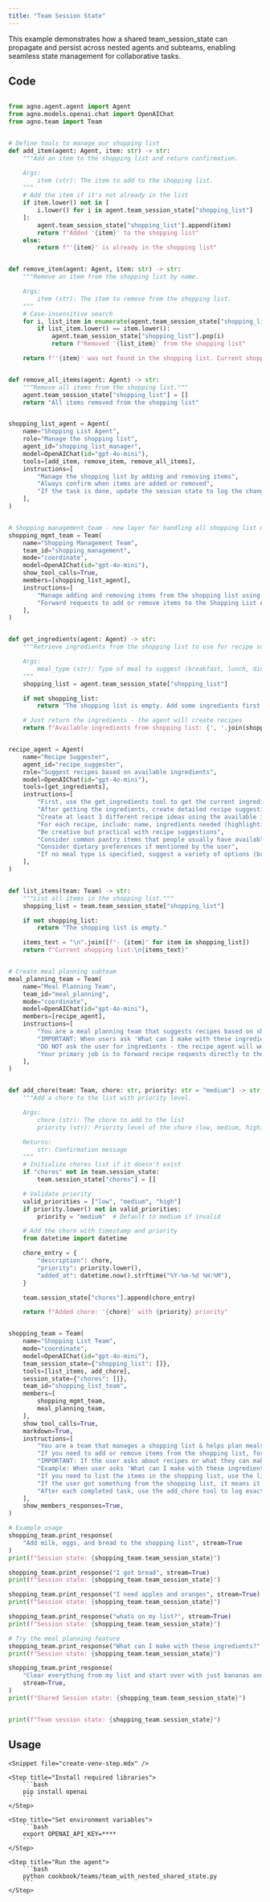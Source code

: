 ```yaml
---
title: "Team Session State"
---
```


This example demonstrates how a shared team_session_state can propagate and persist across nested agents and subteams, enabling seamless state management for collaborative tasks.

## Code

```python cookbook/teams/team_with_nested_shared_state.py

from agno.agent.agent import Agent
from agno.models.openai.chat import OpenAIChat
from agno.team import Team


# Define tools to manage our shopping list
def add_item(agent: Agent, item: str) -> str:
    """Add an item to the shopping list and return confirmation.

    Args:
        item (str): The item to add to the shopping list.
    """
    # Add the item if it's not already in the list
    if item.lower() not in [
        i.lower() for i in agent.team_session_state["shopping_list"]
    ]:
        agent.team_session_state["shopping_list"].append(item)
        return f"Added '{item}' to the shopping list"
    else:
        return f"'{item}' is already in the shopping list"


def remove_item(agent: Agent, item: str) -> str:
    """Remove an item from the shopping list by name.

    Args:
        item (str): The item to remove from the shopping list.
    """
    # Case-insensitive search
    for i, list_item in enumerate(agent.team_session_state["shopping_list"]):
        if list_item.lower() == item.lower():
            agent.team_session_state["shopping_list"].pop(i)
            return f"Removed '{list_item}' from the shopping list"

    return f"'{item}' was not found in the shopping list. Current shopping list: {agent.team_session_state['shopping_list']}"


def remove_all_items(agent: Agent) -> str:
    """Remove all items from the shopping list."""
    agent.team_session_state["shopping_list"] = []
    return "All items removed from the shopping list"


shopping_list_agent = Agent(
    name="Shopping List Agent",
    role="Manage the shopping list",
    agent_id="shopping_list_manager",
    model=OpenAIChat(id="gpt-4o-mini"),
    tools=[add_item, remove_item, remove_all_items],
    instructions=[
        "Manage the shopping list by adding and removing items",
        "Always confirm when items are added or removed",
        "If the task is done, update the session state to log the changes & chores you've performed",
    ],
)


# Shopping management team - new layer for handling all shopping list modifications
shopping_mgmt_team = Team(
    name="Shopping Management Team",
    team_id="shopping_management",
    mode="coordinate",
    model=OpenAIChat(id="gpt-4o-mini"),
    show_tool_calls=True,
    members=[shopping_list_agent],
    instructions=[
        "Manage adding and removing items from the shopping list using the Shopping List Agent",
        "Forward requests to add or remove items to the Shopping List Agent",
    ],
)


def get_ingredients(agent: Agent) -> str:
    """Retrieve ingredients from the shopping list to use for recipe suggestions.

    Args:
        meal_type (str): Type of meal to suggest (breakfast, lunch, dinner, snack, or any)
    """
    shopping_list = agent.team_session_state["shopping_list"]

    if not shopping_list:
        return "The shopping list is empty. Add some ingredients first to get recipe suggestions."

    # Just return the ingredients - the agent will create recipes
    return f"Available ingredients from shopping list: {', '.join(shopping_list)}"


recipe_agent = Agent(
    name="Recipe Suggester",
    agent_id="recipe_suggester",
    role="Suggest recipes based on available ingredients",
    model=OpenAIChat(id="gpt-4o-mini"),
    tools=[get_ingredients],
    instructions=[
        "First, use the get_ingredients tool to get the current ingredients from the shopping list",
        "After getting the ingredients, create detailed recipe suggestions based on those ingredients",
        "Create at least 3 different recipe ideas using the available ingredients",
        "For each recipe, include: name, ingredients needed (highlighting which ones are from the shopping list), and brief preparation steps",
        "Be creative but practical with recipe suggestions",
        "Consider common pantry items that people usually have available in addition to shopping list items",
        "Consider dietary preferences if mentioned by the user",
        "If no meal type is specified, suggest a variety of options (breakfast, lunch, dinner, snacks)",
    ],
)


def list_items(team: Team) -> str:
    """List all items in the shopping list."""
    shopping_list = team.team_session_state["shopping_list"]

    if not shopping_list:
        return "The shopping list is empty."

    items_text = "\n".join([f"- {item}" for item in shopping_list])
    return f"Current shopping list:\n{items_text}"


# Create meal planning subteam
meal_planning_team = Team(
    name="Meal Planning Team",
    team_id="meal_planning",
    mode="coordinate",
    model=OpenAIChat(id="gpt-4o-mini"),
    members=[recipe_agent],
    instructions=[
        "You are a meal planning team that suggests recipes based on shopping list items.",
        "IMPORTANT: When users ask 'What can I make with these ingredients?' or any recipe-related questions, IMMEDIATELY forward the EXACT SAME request to the recipe_agent WITHOUT asking for further information.",
        "DO NOT ask the user for ingredients - the recipe_agent will work with what's already in the shopping list.",
        "Your primary job is to forward recipe requests directly to the recipe_agent without modification.",
    ],
)


def add_chore(team: Team, chore: str, priority: str = "medium") -> str:
    """Add a chore to the list with priority level.

    Args:
        chore (str): The chore to add to the list
        priority (str): Priority level of the chore (low, medium, high)

    Returns:
        str: Confirmation message
    """
    # Initialize chores list if it doesn't exist
    if "chores" not in team.session_state:
        team.session_state["chores"] = []

    # Validate priority
    valid_priorities = ["low", "medium", "high"]
    if priority.lower() not in valid_priorities:
        priority = "medium"  # Default to medium if invalid

    # Add the chore with timestamp and priority
    from datetime import datetime

    chore_entry = {
        "description": chore,
        "priority": priority.lower(),
        "added_at": datetime.now().strftime("%Y-%m-%d %H:%M"),
    }

    team.session_state["chores"].append(chore_entry)

    return f"Added chore: '{chore}' with {priority} priority"


shopping_team = Team(
    name="Shopping List Team",
    mode="coordinate",
    model=OpenAIChat(id="gpt-4o-mini"),
    team_session_state={"shopping_list": []},
    tools=[list_items, add_chore],
    session_state={"chores": []},
    team_id="shopping_list_team",
    members=[
        shopping_mgmt_team,
        meal_planning_team,
    ],
    show_tool_calls=True,
    markdown=True,
    instructions=[
        "You are a team that manages a shopping list & helps plan meals using that list.",
        "If you need to add or remove items from the shopping list, forward the full request to the Shopping Management Team.",
        "IMPORTANT: If the user asks about recipes or what they can make with ingredients, IMMEDIATELY forward the EXACT request to the meal_planning_team with NO additional questions.",
        "Example: When user asks 'What can I make with these ingredients?', you should simply forward this exact request to meal_planning_team without asking for more information.",
        "If you need to list the items in the shopping list, use the list_items tool.",
        "If the user got something from the shopping list, it means it can be removed from the shopping list.",
        "After each completed task, use the add_chore tool to log exactly what was done with high priority.",
    ],
    show_members_responses=True,
)

# Example usage
shopping_team.print_response(
    "Add milk, eggs, and bread to the shopping list", stream=True
)
print(f"Session state: {shopping_team.team_session_state}")

shopping_team.print_response("I got bread", stream=True)
print(f"Session state: {shopping_team.team_session_state}")

shopping_team.print_response("I need apples and oranges", stream=True)
print(f"Session state: {shopping_team.team_session_state}")

shopping_team.print_response("whats on my list?", stream=True)
print(f"Session state: {shopping_team.team_session_state}")

# Try the meal planning feature
shopping_team.print_response("What can I make with these ingredients?", stream=True)
print(f"Session state: {shopping_team.team_session_state}")

shopping_team.print_response(
    "Clear everything from my list and start over with just bananas and yogurt",
    stream=True,
)
print(f"Shared Session state: {shopping_team.team_session_state}")


print(f"Team session state: {shopping_team.session_state}")

```


## Usage

<Steps>

    <Snippet file="create-venv-step.mdx" />

    <Step title="Install required libraries">
        ```bash
        pip install openai
        ```
    </Step>

    <Step title="Set environment variables">
        ```bash
        export OPENAI_API_KEY=****
        ```
    </Step>

    <Step title="Run the agent">
        ```bash
        python cookbook/teams/team_with_nested_shared_state.py
        ```
    </Step>

</Steps>


